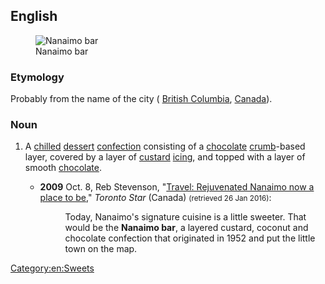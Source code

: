 ==English==
{{wikipedia}}
[[File:Nanaimo Bar close.jpg|thumb|Nanaimo bar]]

===Etymology===
Probably from the name of the city {{w|Nanaimo}} ( [[British Columbia]], [[Canada]]).

===Noun===
{{en-noun}}

# {{lb|en|chiefly|Canada}} A [[chilled]] [[dessert]] [[confection]] consisting of a [[chocolate]] [[crumb]]-based layer, covered by a layer of [[custard]] [[icing]], and topped with a layer of smooth [[chocolate]].
#* '''2009''' Oct. 8, Reb Stevenson, "[http://www.thestar.com/life/travel/2009/10/08/rejuvenated_nanaimo_now_a_place_to_be.html Travel: Rejuvenated Nanaimo now a place to be]," ''Toronto Star'' (Canada) <small>(retrieved 26 Jan 2016)</small>:
#*: Today, Nanaimo's signature cuisine is a little sweeter. That would be the '''Nanaimo bar''', a layered custard, coconut and chocolate confection that originated in 1952 and put the little town on the map.
[[Category:en:Sweets]]